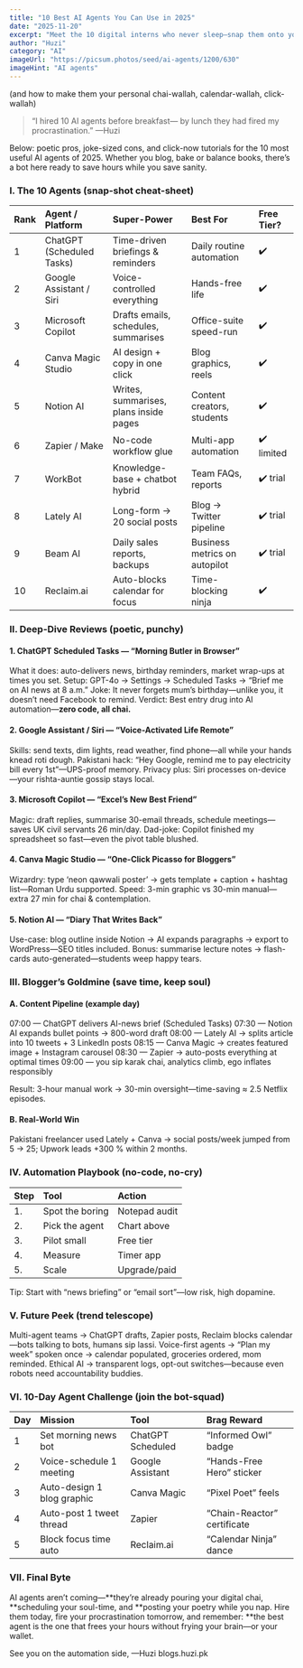 ```yaml
---
title: "10 Best AI Agents You Can Use in 2025"
date: "2025-11-20"
excerpt: "Meet the 10 digital interns who never sleep—snap them onto your blog, calendar or chai-run and watch the clock rewind itself."
author: "Huzi"
category: "AI"
imageUrl: "https://picsum.photos/seed/ai-agents/1200/630"
imageHint: "AI agents"
---
```


(and how to make them your personal chai-wallah, calendar-wallah, click-wallah)
> “I hired 10 AI agents before breakfast—
> by lunch they had fired my procrastination.”
> —Huzi

Below: poetic pros, joke-sized cons, and click-now tutorials for the 10 most useful AI agents of 2025.
Whether you blog, bake or balance books, there’s a bot here ready to save hours while you save sanity.

### I. The 10 Agents (snap-shot cheat-sheet)

| Rank | Agent / Platform        | Super-Power                         | Best For                         | Free Tier? |
| :--- | :---------------------- | :---------------------------------- | :------------------------------- | :--------- |
| 1    | ChatGPT (Scheduled Tasks) | Time-driven briefings & reminders   | Daily routine automation         | ✔️         |
| 2    | Google Assistant / Siri | Voice-controlled everything         | Hands-free life                  | ✔️         |
| 3    | Microsoft Copilot       | Drafts emails, schedules, summarises | Office-suite speed-run           | ✔️         |
| 4    | Canva Magic Studio      | AI design + copy in one click       | Blog graphics, reels             | ✔️         |
| 5    | Notion AI               | Writes, summarises, plans inside pages | Content creators, students       | ✔️         |
| 6    | Zapier / Make           | No-code workflow glue               | Multi-app automation             | ✔️ limited |
| 7    | WorkBot                 | Knowledge-base + chatbot hybrid     | Team FAQs, reports               | ✔️ trial   |
| 8    | Lately AI               | Long-form → 20 social posts       | Blog → Twitter pipeline        | ✔️ trial   |
| 9    | Beam AI                 | Daily sales reports, backups        | Business metrics on autopilot    | ✔️ trial   |
| 10   | Reclaim.ai              | Auto-blocks calendar for focus      | Time-blocking ninja              | ✔️         |

### II. Deep-Dive Reviews (poetic, punchy)

#### 1. ChatGPT Scheduled Tasks — “Morning Butler in Browser”
What it does: auto-delivers news, birthday reminders, market wrap-ups at times you set.
Setup: GPT-4o → Settings → Scheduled Tasks → “Brief me on AI news at 8 a.m.”
Joke: It never forgets mum’s birthday—unlike you, it doesn’t need Facebook to remind.
Verdict: Best entry drug into AI automation—**zero code, all chai.**

#### 2. Google Assistant / Siri — “Voice-Activated Life Remote”
Skills: send texts, dim lights, read weather, find phone—all while your hands knead roti dough.
Pakistani hack: “Hey Google, remind me to pay electricity bill every 1st”—UPS-proof memory.
Privacy plus: Siri processes on-device—your rishta-auntie gossip stays local.

#### 3. Microsoft Copilot — “Excel’s New Best Friend”
Magic: draft replies, summarise 30-email threads, schedule meetings—saves UK civil servants 26 min/day.
Dad-joke: Copilot finished my spreadsheet so fast—even the pivot table blushed.

#### 4. Canva Magic Studio — “One-Click Picasso for Bloggers”
Wizardry: type ‘neon qawwali poster’ → gets template + caption + hashtag list—Roman Urdu supported.
Speed: 3-min graphic vs 30-min manual—extra 27 min for chai & contemplation.

#### 5. Notion AI — “Diary That Writes Back”
Use-case: blog outline inside Notion → AI expands paragraphs → export to WordPress—SEO titles included.
Bonus: summarise lecture notes → flash-cards auto-generated—students weep happy tears.

### III. Blogger’s Goldmine (save time, keep soul)

#### A. Content Pipeline (example day)
07:00 — ChatGPT delivers AI-news brief (Scheduled Tasks)
07:30 — Notion AI expands bullet points → 800-word draft
08:00 — Lately AI → splits article into 10 tweets + 3 LinkedIn posts
08:15 — Canva Magic → creates featured image + Instagram carousel
08:30 — Zapier → auto-posts everything at optimal times
09:00 — you sip karak chai, analytics climb, ego inflates responsibly

Result: 3-hour manual work → 30-min oversight—time-saving ≈ 2.5 Netflix episodes.

#### B. Real-World Win
Pakistani freelancer used Lately + Canva → social posts/week jumped from 5 → 25; Upwork leads +300 % within 2 months.

### IV. Automation Playbook (no-code, no-cry)

| Step | Tool         | Action                              |
| :--- | :----------- | :---------------------------------- |
| 1.   | Spot the boring | Notepad audit                       |
| 2.   | Pick the agent | Chart above                         |
| 3.   | Pilot small  | Free tier                           |
| 4.   | Measure      | Timer app                           |
| 5.   | Scale        | Upgrade/paid                        |

Tip: Start with “news briefing” or “email sort”—low risk, high dopamine.

### V. Future Peek (trend telescope)
Multi-agent teams → ChatGPT drafts, Zapier posts, Reclaim blocks calendar—bots talking to bots, humans sip lassi.
Voice-first agents → “Plan my week” spoken once → calendar populated, groceries ordered, mom reminded.
Ethical AI → transparent logs, opt-out switches—because even robots need accountability buddies.

### VI. 10-Day Agent Challenge (join the bot-squad)

| Day | Mission                    | Tool              | Brag Reward                   |
| :-- | :------------------------- | :---------------- | :---------------------------- |
| 1   | Set morning news bot       | ChatGPT Scheduled | “Informed Owl” badge          |
| 2   | Voice-schedule 1 meeting   | Google Assistant  | “Hands-Free Hero” sticker     |
| 3   | Auto-design 1 blog graphic | Canva Magic       | “Pixel Poet” feels            |
| 4   | Auto-post 1 tweet thread   | Zapier            | “Chain-Reactor” certificate   |
| 5   | Block focus time auto      | Reclaim.ai        | “Calendar Ninja” dance        |

### VII. Final Byte
AI agents aren’t coming—**they’re already pouring your digital chai, **scheduling your soul-time, and **posting your poetry while you nap.
Hire them today, fire your procrastination tomorrow, and remember:
**the best agent is the one that frees your hours without frying your brain—or your wallet.

See you on the automation side,
—Huzi
blogs.huzi.pk

